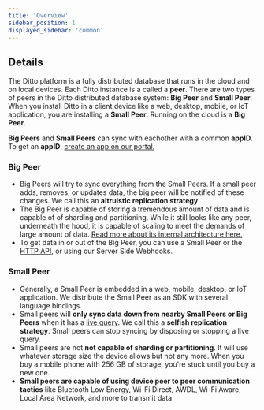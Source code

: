 ```yaml
---
title: 'Overview'
sidebar_position: 1
displayed_sidebar: 'common'
--- 
```



## Details

<Lottie path="/animations/intro/data.json" />

The Ditto platform is a fully distributed database that runs in the cloud and on local devices. Each Ditto instance is a called a __peer__. There are two types of peers in the Ditto distributed database system: __Big Peer__ and __Small Peer__. When you install Ditto in a client device like a web, desktop, mobile, or IoT application, you are installing a __Small Peer__. Running on the cloud is a __Big Peer__.

__Big Peers__ and __Small Peers__ can sync with eachother with a common __appID__. To get an __appID__, [create an app on our portal.](https://portal.ditto.live)

### Big Peer

* Big Peers will try to sync everything from the Small Peers. If a small peer adds, removes, or updates data, the big peer will be notified of these changes. We call this an __altruistic replication strategy__.
* The Big Peer is capable of storing a tremendous amount of data and is capable of of sharding and partitioning. While it still looks like any peer, underneath the hood, it is capable of scaling to meet the demands of large amount of data. [Read more about its internal architecture here.](../how-it-works/big-peer)
* To get data in or out of the Big Peer, you can use a Small Peer or the [HTTP API](/http/installation), or using our Server Side Webhooks.

### Small Peer

* Generally, a Small Peer is embedded in a web, mobile, desktop, or IoT application. We distribute the Small Peer as an SDK with several language bindings.
* Small peers will __only sync data down from nearby Small Peers or Big Peers__ when it has a [live query](../concepts/syncing-data). We call this a __selfish replication strategy__. Small peers can stop syncing by disposing or stopping a live query.
* Small peers are not __not capable of sharding or partitioning__. It will use whatever storage size the device allows but not any more. When you buy a mobile phone with 256 GB of storage, you're stuck until you buy a new one. 
* __Small peers are capable of using device peer to peer communication tactics__ like Bluetooth Low Energy, Wi-Fi Direct, AWDL, Wi-Fi Aware, Local Area Network, and more to transmit data.